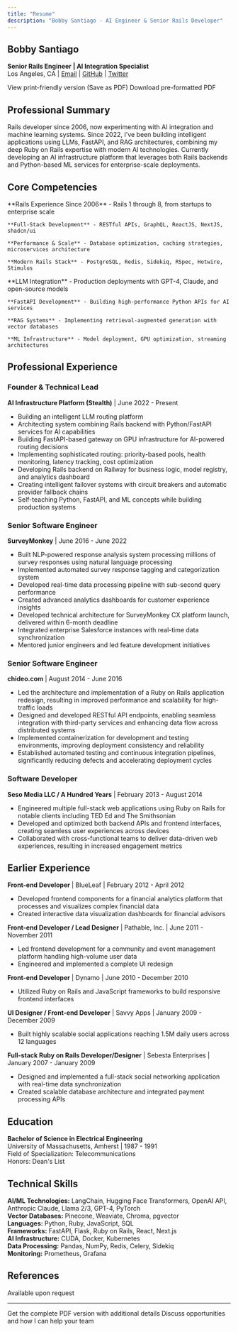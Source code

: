 ```yaml
---
title: "Resume"
description: "Bobby Santiago - AI Engineer & Senior Rails Developer"
---
```


## Bobby Santiago
**Senior Rails Engineer | AI Integration Specialist**  
Los Angeles, CA | [Email](mailto:me@bobbysantiago.com) | [GitHub](https://github.com/bullrico) | [Twitter](https://twitter.com/bsantidev)

<Columns cols={2}>
  <Card title="Printable Version" icon="print" href="/resume-print">
    View print-friendly version (Save as PDF)
  </Card>
  <Card title="Download PDF" icon="file-pdf" href="/bobby-santiago-resume.pdf">
    Download pre-formatted PDF
  </Card>
</Columns>

## Professional Summary

Rails developer since 2006, now experimenting with AI integration and machine learning systems. Since 2022, I've been building intelligent applications using LLMs, FastAPI, and RAG architectures, combining my deep Ruby on Rails expertise with modern AI technologies. Currently developing an AI infrastructure platform that leverages both Rails backends and Python-based ML services for enterprise-scale deployments.

## Core Competencies

<Columns cols={2}>
  <Card title="Ruby on Rails Expertise" icon="gem">
    **Rails Experience Since 2006** - Rails 1 through 8, from startups to enterprise scale
    
    **Full-Stack Development** - RESTful APIs, GraphQL, ReactJS, NextJS, shadcn/ui
    
    **Performance & Scale** - Database optimization, caching strategies, microservices architecture
    
    **Modern Rails Stack** - PostgreSQL, Redis, Sidekiq, RSpec, Hotwire, Stimulus
  </Card>
  <Card title="AI & Machine Learning (2022-Present)" icon="brain">
    **LLM Integration** - Production deployments with GPT-4, Claude, and open-source models
    
    **FastAPI Development** - Building high-performance Python APIs for AI services
    
    **RAG Systems** - Implementing retrieval-augmented generation with vector databases
    
    **ML Infrastructure** - Model deployment, GPU optimization, streaming architectures
  </Card>
</Columns>

## Professional Experience

### Founder & Technical Lead
**AI Infrastructure Platform (Stealth)** | June 2022 - Present

- Building an intelligent LLM routing platform
- Architecting system combining Rails backend with Python/FastAPI services for AI capabilities
- Building FastAPI-based gateway on GPU infrastructure for AI-powered routing decisions
- Implementing sophisticated routing: priority-based pools, health monitoring, latency tracking, cost optimization
- Developing Rails backend on Railway for business logic, model registry, and analytics dashboard
- Creating intelligent failover systems with circuit breakers and automatic provider fallback chains
- Self-teaching Python, FastAPI, and ML concepts while building production systems

### Senior Software Engineer
**SurveyMonkey** | June 2016 - June 2022

- Built NLP-powered response analysis system processing millions of survey responses using natural language processing
- Implemented automated survey response tagging and categorization system
- Developed real-time data processing pipeline with sub-second query performance
- Created advanced analytics dashboards for customer experience insights
- Developed technical architecture for SurveyMonkey CX platform launch, delivered within 6-month deadline
- Integrated enterprise Salesforce instances with real-time data synchronization
- Mentored junior engineers and led feature development initiatives

### Senior Software Engineer
**chideo.com** | August 2014 - June 2016

- Led the architecture and implementation of a Ruby on Rails application redesign, resulting in improved performance and scalability for high-traffic loads
- Designed and developed RESTful API endpoints, enabling seamless integration with third-party services and enhancing data flow across distributed systems
- Implemented containerization for development and testing environments, improving deployment consistency and reliability
- Established automated testing and continuous integration pipelines, significantly reducing defects and accelerating deployment cycles

### Software Developer
**Seso Media LLC / A Hundred Years** | February 2013 - August 2014

- Engineered multiple full-stack web applications using Ruby on Rails for notable clients including TED Ed and The Smithsonian
- Developed and optimized both backend APIs and frontend interfaces, creating seamless user experiences across devices
- Collaborated with cross-functional teams to deliver data-driven web experiences, resulting in increased engagement metrics

## Earlier Experience

**Front-end Developer** | BlueLeaf | February 2012 - April 2012
- Developed frontend components for a financial analytics platform that processes and visualizes complex financial data
- Created interactive data visualization dashboards for financial advisors

**Front-end Developer / Lead Designer** | Pathable, Inc. | June 2011 - November 2011
- Led frontend development for a community and event management platform handling high-volume user data
- Engineered and implemented a complete UI redesign

**Front-end Developer** | Dynamo | June 2010 - December 2010
- Utilized Ruby on Rails and JavaScript frameworks to build responsive frontend interfaces

**UI Designer / Front-end Developer** | Savvy Apps | January 2009 - December 2009
- Built highly scalable social applications reaching 1.5M daily users across 12 languages

**Full-stack Ruby on Rails Developer/Designer** | Sebesta Enterprises | January 2007 - January 2009
- Designed and implemented a full-stack social networking application with real-time data synchronization
- Created scalable database architecture and integrated payment processing APIs

## Education

**Bachelor of Science in Electrical Engineering**  
University of Massachusetts, Amherst | 1987 - 1991  
Field of Specialization: Telecommunications  
Honors: Dean's List

## Technical Skills

**AI/ML Technologies:** LangChain, Hugging Face Transformers, OpenAI API, Anthropic Claude, Llama 2/3, GPT-4, PyTorch  
**Vector Databases:** Pinecone, Weaviate, Chroma, pgvector  
**Languages:** Python, Ruby, JavaScript, SQL  
**Frameworks:** FastAPI, Flask, Ruby on Rails, React, Next.js  
**AI Infrastructure:** CUDA, Docker, Kubernetes  
**Data Processing:** Pandas, NumPy, Redis, Celery, Sidekiq  
**Monitoring:** Prometheus, Grafana

## References

Available upon request

---

<Columns cols={2}>
  <Card title="Download Full Resume" icon="download" href="/bobby-santiago-resume.pdf">
    Get the complete PDF version with additional details
  </Card>
  <Card title="Let's Connect" icon="handshake" href="/contact">
    Discuss opportunities and how I can help your team
  </Card>
</Columns>